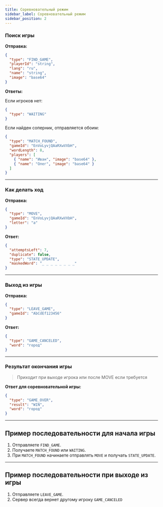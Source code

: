 ```yaml
---
title: Соревновательный режим
sidebar_label: Соревновательный режим
sidebar_position: 2
---
```

### Поиск игры

**Отправка:**
```json
{
  "type": "FIND_GAME",
  "playerId": "string",
  "lang": "ru",
  "name": "string",
  "image": "base64"
}
```

**Ответы:**

Если игроков нет:
```json
{
  "type": "WAITING"
}
```

Если найден соперник, отправляется обоим:
```json
{
  "type": "MATCH_FOUND",
  "gameId": "EnVoLyvjQAaRXwVXbH",
  "wordLength": 8,
  "players": [
    { "name": "Иван", "image": "base64" },
    { "name": "Олег", "image": "base64" }
  ]
}
```

---

### Как делать ход

**Отправка:**
```json
{
  "type": "MOVE",
  "gameId": "EnVoLyvjQAaRXwVXbH",
  "letter": "а"
}
```

**Ответ:**
```json
{
  "attemptsLeft": 7,
  "duplicate": false,
  "type": "STATE_UPDATE",
  "maskedWord": "_ _ _ _ _ _ _ _"
}
```

---

### Выход из игры

**Отправка:**
```json
{
  "type": "LEAVE_GAME",
  "gameId": "AbCdEf123456"
}
```

**Ответ:**
```json
{
  "type": "GAME_CANCELED",
  "word": "город"
}
```

---

### Результат окончания игры
> Приходит при выходе игрока или после MOVE если требуется

**Ответ для соревновательной игры:**
```json
{
  "type": "GAME_OVER",
  "result": "WIN",
  "word": "город"
}
```

---

## Пример последовательности для начала игры

1. Отправляете `FIND_GAME`.
2. Получаете `MATCH_FOUND` или `WAITING`.
3. При `MATCH_FOUND` начинаете отправлять `MOVE` и получать `STATE_UPDATE`.

---

## Пример последовательности при выходе из игры

1. Отправляете `LEAVE_GAME`.
2. Сервер всегда вернет другому игроку `GAME_CANCELED`
